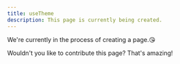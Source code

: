 ```yaml
---
title: useTheme
description: This page is currently being created.
---
```


We're currently in the process of creating a page.😘

Wouldn't you like to contribute this page? That's amazing!

